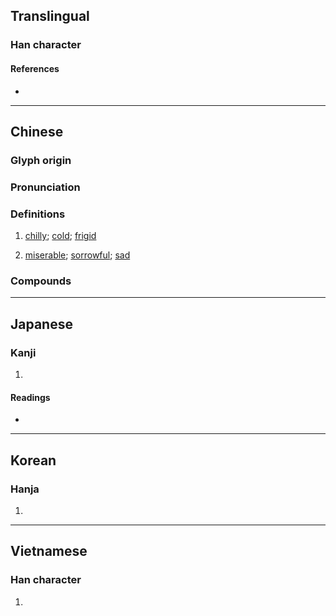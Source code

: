 {{also|凄}}
{{character info}}
==Translingual==

===Han character===
{{Han char|rn=85|rad=水|as=08|sn=11|four=35144|canj=EJLV|ids=⿰氵妻}}

====References====
* {{Han ref|kx=0629.230|dkj=17635|dj=1031.150|hdz=31645.020|uh=6DD2|ud=28114|bh=B259|bd=45657}}

----

==Chinese==
{{zh-forms|s=凄|alt=凄}}

===Glyph origin===
{{Han etym}}

===Pronunciation===
{{zh-pron
|m=qī
|c=cai1
|mn=chhe/tw,xm,zz:chhi
|mn-t=ci1
|mc=y
|oc=y
|cat=a
}}

===Definitions===
{{zh-hanzi}}

# [[chilly]]; [[cold]]; [[frigid]]
# {{zh-alt-lb|*悽}} [[miserable]]; [[sorrowful]]; [[sad]]

===Compounds===
{{zh-der|孤淒|淒冷|淒切|淒厲|淒咽|淒婉|淒慘|淒斷|淒楚|淒涼|淒淒|淒淒慘慘|淒清|淒滄|淒然|淒絕|淒緊|淒美|淒薄|淒豔|淒迷|淒風|淒風苦雨|淒飆|苦雨淒風|音容淒斷|風雨淒淒}}

----

==Japanese==

===Kanji===
{{ja-kanji|grade=|rs=水08}}

# {{rfdef|ja|sort=水08}}

====Readings====
* {{ja-readings|on=[[せい]] (sei), [[さい]] (sai)|kun=[[さむい]] (samui)}}

----

==Korean==

===Hanja===
{{ko-hanja|hangeul=처|eumhun=|rv=cheo|mr=ch'ŏ|y=che}}

# {{rfdef|ko|sort=水08}}

----

==Vietnamese==

===Han character===
{{vi-readings|reading=thê|rs=水08}}

# {{rfdef|vi|sort=水08}}